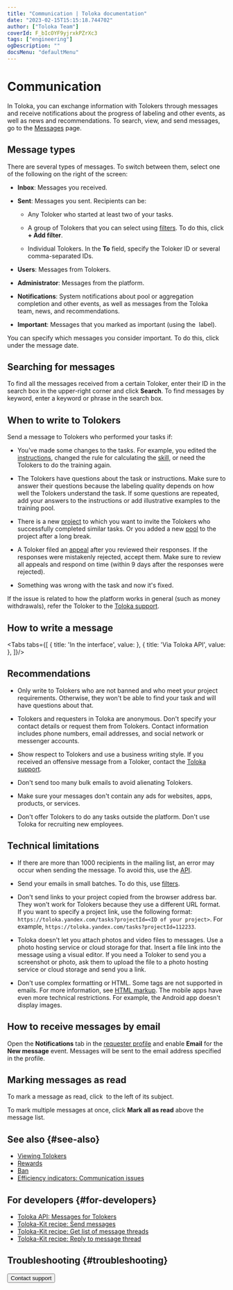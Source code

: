 ```yaml
---
title: "Communication | Toloka documentation"
date: "2023-02-15T15:15:18.744702"
author: ["Toloka Team"]
coverId: F_bIcOYF9yjrxkPZrXc3
tags: ["engineering"]
ogDescription: ""
docsMenu: "defaultMenu"
---
```



# Communication

In Toloka, you can exchange information with Tolokers through messages and receive notifications about the progress of labeling and other events, as well as news and recommendations. To search, view, and send messages, go to the [Messages](https://platform.toloka.ai/requester/messages) page.

## Message types

There are several types of messages. To switch between them, select one of the following on the right of the screen:

- **Inbox**: Messages you received.

- **Sent**: Messages you sent. Recipients can be:

    - Any Toloker who started at least two of your tasks.

    - A group of Tolokers that you can select using [filters](/docs/guide/filters). To do this, click **+ Add filter**.

    - Individual Tolokers. In the **To** field, specify the Toloker ID or several comma-separated IDs.

- **Users**: Messages from Tolokers.

- **Administrator**: Messages from the platform.

- **Notifications**: System notifications about pool or aggregation completion and other events, as well as messages from the Toloka team, news, and recommendations.

- **Important**: Messages that you marked as important (using the <img src="https://tlkfrontprod.azureedge.net/portal-production/static/uploaded/images/1675425181749/1675425181749_original_svg.svg" alt="" /> label).

<Note mode="note" title="Note">

You can specify which messages you consider important. To do this, click <img src="https://tlkfrontprod.azureedge.net/portal-production/static/uploaded/images/1675425185465/1675425185465_original_svg.svg" alt="" /> under the message date.

</Note>

## Searching for messages

To find all the messages received from a certain Toloker, enter their ID in the search box in the upper-right corner and click **Search**.
To find messages by keyword, enter a keyword or phrase in the search box.

## When to write to Tolokers

Send a message to Tolokers who performed your tasks if:

- You've made some changes to the tasks. For example, you edited the [instructions](/docs/glossary#instructions), changed the rule for calculating the [skill](/docs/glossary#skill), or need the Tolokers to do the training again.

- The Tolokers have questions about the task or instructions. Make sure to answer their questions because the labeling quality depends on how well the Tolokers understand the task. If some questions are repeated, add your answers to the instructions or add illustrative examples to the training pool.

- There is a new [project](/docs/glossary#project) to which you want to invite the Tolokers who successfully completed similar tasks. Or you added a new [pool](/docs/glossary#pool) to the project after a long break.

- A Toloker filed an [appeal](/docs/guide/accept#appeal) after you reviewed their responses. If the responses were mistakenly rejected, accept them. Make sure to review all appeals and respond on time (within 9 days after the responses were rejected).

- Something was wrong with the task and now it's fixed.

<Note mode="note" title="Note">

If the issue is related to how the platform works in general (such as money withdrawals), refer the Toloker to the [Toloka support](/docs/guide/troubleshooting/support?form-source=guide-messaging).

</Note>

## How to write a message

<Tabs tabs={[
  { title: 'In the interface', value: <MessagingList1/> },
  { title: 'Via Toloka API', value: <MessagingList2/> },
]}/>

## Recommendations

- Only write to Tolokers who are not banned and who meet your project requirements. Otherwise, they won't be able to find your task and will have questions about that.

- Tolokers and requesters in Toloka are anonymous. Don't specify your contact details or request them from Tolokers. Contact information includes phone numbers, email addresses, and social network or messenger accounts.

- Show respect to Tolokers and use a business writing style. If you received an offensive message from a Toloker, contact the [Toloka support](/docs/guide/troubleshooting/support?form-source=guide-messaging).

- Don't send too many bulk emails to avoid alienating Tolokers.

- Make sure your messages don't contain any ads for websites, apps, products, or services.

- Don't offer Tolokers to do any tasks outside the platform. Don't use Toloka for recruiting new employees.

## Technical limitations

- If there are more than 1000 recipients in the mailing list, an error may occur when sending the message. To avoid this, use the [API](/docs/api/messages).

- Send your emails in small batches. To do this, use [filters](/docs/guide/filters).

- Don't send links to your project copied from the browser address bar. They won't work for Tolokers because they use a different URL format. If you want to specify a project link, use the following format: `https://toloka.yandex.com/tasks?projectId=<ID of your project>`. For example, `https://toloka.yandex.com/tasks?projectId=112233`.

- Toloka doesn't let you attach photos and video files to messages. Use a photo hosting service or cloud storage for that. Insert a file link into the message using a visual editor. If you need a Toloker to send you a screenshot or photo, ask them to upload the file to a photo hosting service or cloud storage and send you a link.

- Don't use complex formatting or HTML. Some tags are not supported in emails. For more information, see [HTML markup](/docs/guide/instruction#html). The mobile apps have even more technical restrictions. For example, the Android app doesn't display images.

## How to receive messages by email

Open the **Notifications** tab in the [requester profile](https://platform.toloka.ai/requester/profile) and enable **Email** for the **New message** event. Messages will be sent to the email address specified in the profile.

## Marking messages as read

To mark a message as read, click <img src="https://tlkfrontprod.azureedge.net/portal-production/static/uploaded/images/1675425185041/1675425185041_original_svg.svg" alt="" /> to the left of its subject.

To mark multiple messages at once, click **Mark all as read** above the message list.

## See also {#see-also}

- [Viewing Tolokers](/docs/guide/users)
- [Rewards](/docs/guide/bonus)
- [Ban](/docs/guide/ban?form-source=guide-messaging)
- [Efficiency indicators: Communication issues](/docs/guide/efficiency-metrics/communication)

## For developers {#for-developers}

- [Toloka API: Messages for Tolokers](/docs/api/messages)
- [Toloka-Kit recipe: Send messages](/docs/toloka-kit/recipes/send-messages)
- [Toloka-Kit recipe: Get list of message threads](/docs/toloka-kit/recipes/get-message-threads)
- [Toloka-Kit recipe: Reply to message thread](/docs/toloka-kit/recipes/reply-to-message-thread)

## Troubleshooting {#troubleshooting}

<FaqNotify/>

<Button themeColor="light" view="default" size="l" type="link" url="/docs/guide/troubleshooting/support?form-source=guide-messaging">Contact support</Button>
